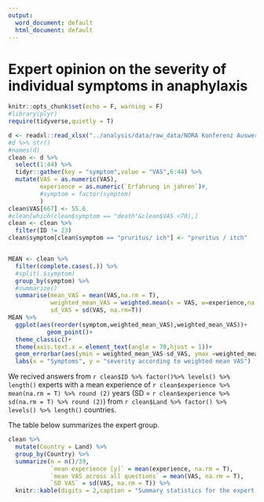 ```yaml
---
output:
  word_document: default
  html_document: default
---
```

# Expert opinion on the severity of individual symptoms in anaphylaxis


```r
knitr::opts_chunk$set(echo = F, warning = F)
#library(plyr)
require(tidyverse,quietly = T)
```

```r
d <- readxl::read_xlsx("../analysis/data/raw_data/NORA Konferenz Auswertung Fragebogen.xlsx")
#d %>% str()
#names(d)
clean <- d %>%
  select(1:44) %>%
  tidyr::gather(key = "symptom",value = "VAS",6:44) %>%
  mutate(VAS = as.numeric(VAS),
         experience = as.numeric(`Erfahrung in jahren`)#,
         #symptom = factor(symptom)
         )
clean$VAS[667] <- 55.6
#clean[which(clean$symptom == "death"&clean$VAS <70),]
clean <- clean %>%
  filter(ID != 23)
clean$symptom[clean$symptom == "pruritus/ ich"] <- "pruritus / itch"


MEAN <- clean %>%
  filter(complete.cases(.)) %>%
  #split(.$symptom)
  group_by(symptom) %>%
  #summarize()
  summarise(mean_VAS = mean(VAS,na.rm = T),
            weighted_mean_VAS = weighted.mean(x = VAS, w=experience,na.rm = T),
            sd_VAS = sd(VAS, na.rm=T))
MEAN %>%
  ggplot(aes(reorder(symptom,weighted_mean_VAS),weighted_mean_VAS))+
           geom_point()+
  theme_classic()+
  theme(axis.text.x = element_text(angle = 70,hjust = 1))+
  geom_errorbar(aes(ymin = weighted_mean_VAS-sd_VAS, ymax =weighted_mean_VAS+ sd_VAS))+
  labs(x = "Symptoms", y = "severity according to weighted mean VAS")
```


We recived answers from `r clean$ID %>% factor()%>% levels() %>% length()` experts with a mean experience of `r clean$experience %>% mean(na.rm = T) %>% round (2)` years (SD = `r clean$experience %>% sd(na.rm = T) %>% round (2)`) from `r clean$Land %>% factor() %>% levels() %>% length()` countries. 

The table below summarizes the expert group.

```r
clean %>% 
  mutate(Country = Land) %>% 
  group_by(Country) %>% 
  summarize(n = n()/39,
            `mean experience [y]` = mean(experience, na.rm = T),
            `mean VAS across all questions` = mean(VAS, na.rm = T), 
            `SD VAS` = sd(VAS, na.rm = T)) %>% 
  knitr::kable(digits = 2,caption = "Summary statistics for the expert panel according to country of origin" )
```



